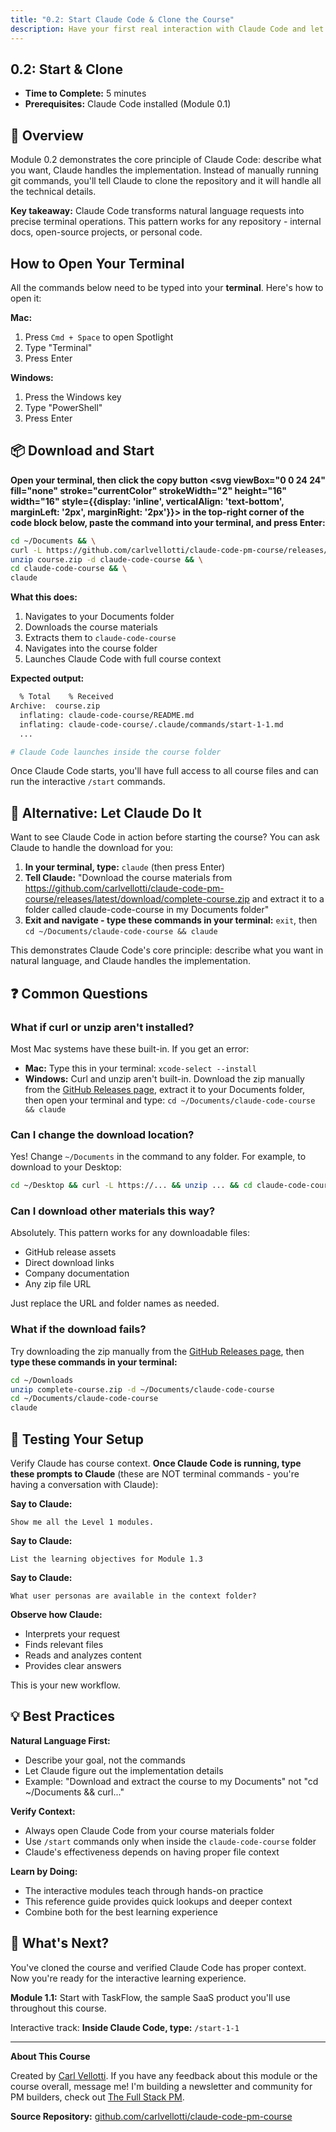 ```yaml
---
title: "0.2: Start Claude Code & Clone the Course"
description: Have your first real interaction with Claude Code and let it set up your learning environment
---
```


## 0.2: Start & Clone

 - **Time to Complete:** 5 minutes
 - **Prerequisites:** Claude Code installed (Module 0.1)

## 📖 Overview

Module 0.2 demonstrates the core principle of Claude Code: describe what you want, Claude handles the implementation. Instead of manually running git commands, you'll tell Claude to clone the repository and it will handle all the technical details.

**Key takeaway:** Claude Code transforms natural language requests into precise terminal operations. This pattern works for any repository - internal docs, open-source projects, or personal code.


## How to Open Your Terminal

All the commands below need to be typed into your **terminal**. Here's how to open it:

**Mac:**
1. Press `Cmd + Space` to open Spotlight
2. Type "Terminal"
3. Press Enter

**Windows:**
1. Press the Windows key
2. Type "PowerShell"
3. Press Enter


## 📦 Download and Start

**Open your terminal, then click the copy button <svg viewBox="0 0 24 24" fill="none" stroke="currentColor" strokeWidth="2" height="16" width="16" style={{display: 'inline', verticalAlign: 'text-bottom', marginLeft: '2px', marginRight: '2px'}}><rect x="9" y="9" width="13" height="13" rx="2"></rect><path d="M5 15H4C2.89543 15 2 14.1046 2 13V4C2 2.89543 2.89543 2 4 2H13C14.1046 2 15 2.89543 15 4V5"></path></svg> in the top-right corner of the code block below, paste the command into your terminal, and press Enter:**

```bash
cd ~/Documents && \
curl -L https://github.com/carlvellotti/claude-code-pm-course/releases/latest/download/complete-course.zip -o course.zip && \
unzip course.zip -d claude-code-course && \
cd claude-code-course && \
claude
```

**What this does:**
1. Navigates to your Documents folder
2. Downloads the course materials
3. Extracts them to `claude-code-course`
4. Navigates into the course folder
5. Launches Claude Code with full course context

**Expected output:**

```bash
  % Total    % Received
Archive:  course.zip
  inflating: claude-code-course/README.md
  inflating: claude-code-course/.claude/commands/start-1-1.md
  ...

# Claude Code launches inside the course folder
```

Once Claude Code starts, you'll have full access to all course files and can run the interactive `/start` commands.


## 🎯 Alternative: Let Claude Do It

Want to see Claude Code in action before starting the course? You can ask Claude to handle the download for you:

1. **In your terminal, type:** `claude` (then press Enter)
2. **Tell Claude:** "Download the course materials from https://github.com/carlvellotti/claude-code-pm-course/releases/latest/download/complete-course.zip and extract it to a folder called claude-code-course in my Documents folder"
3. **Exit and navigate - type these commands in your terminal:** `exit`, then `cd ~/Documents/claude-code-course && claude`

This demonstrates Claude Code's core principle: describe what you want in natural language, and Claude handles the implementation.


## ❓ Common Questions

### What if curl or unzip aren't installed?

Most Mac systems have these built-in. If you get an error:
- **Mac:** Type this in your terminal: `xcode-select --install`
- **Windows:** Curl and unzip aren't built-in. Download the zip manually from the [GitHub Releases page](https://github.com/carlvellotti/claude-code-pm-course/releases/latest), extract it to your Documents folder, then open your terminal and type: `cd ~/Documents/claude-code-course && claude`

### Can I change the download location?

Yes! Change `~/Documents` in the command to any folder. For example, to download to your Desktop:
```bash
cd ~/Desktop && curl -L https://... && unzip ... && cd claude-code-course && claude
```

### Can I download other materials this way?

Absolutely. This pattern works for any downloadable files:
- GitHub release assets
- Direct download links
- Company documentation
- Any zip file URL

Just replace the URL and folder names as needed.

### What if the download fails?

Try downloading the zip manually from the [GitHub Releases page](https://github.com/carlvellotti/claude-code-pm-course/releases/latest), then **type these commands in your terminal:**
```bash
cd ~/Downloads
unzip complete-course.zip -d ~/Documents/claude-code-course
cd ~/Documents/claude-code-course
claude
```


## 🧪 Testing Your Setup

Verify Claude has course context. **Once Claude Code is running, type these prompts to Claude** (these are NOT terminal commands - you're having a conversation with Claude):

**Say to Claude:**
```
Show me all the Level 1 modules.
```

**Say to Claude:**
```
List the learning objectives for Module 1.3
```

**Say to Claude:**
```
What user personas are available in the context folder?
```

**Observe how Claude:**
- Interprets your request
- Finds relevant files
- Reads and analyzes content
- Provides clear answers

This is your new workflow.


## 💡 Best Practices

**Natural Language First:**
- Describe your goal, not the commands
- Let Claude figure out the implementation details
- Example: "Download and extract the course to my Documents" not "cd ~/Documents && curl..."

**Verify Context:**
- Always open Claude Code from your course materials folder
- Use `/start` commands only when inside the `claude-code-course` folder
- Claude's effectiveness depends on having proper file context

**Learn by Doing:**
- The interactive modules teach through hands-on practice
- This reference guide provides quick lookups and deeper context
- Combine both for the best learning experience


## 🚀 What's Next?

You've cloned the course and verified Claude Code has proper context. Now you're ready for the interactive learning experience.

**Module 1.1:** Start with TaskFlow, the sample SaaS product you'll use throughout this course.

Interactive track: **Inside Claude Code, type:** `/start-1-1`


---

**About This Course**

Created by [Carl Vellotti](https://www.linkedin.com/in/carlvellotti/). If you have any feedback about this module or the course overall, message me! I'm building a newsletter and community for PM builders, check out [The Full Stack PM](https://fullstack-pm.com/subscribe?utm_source=ccforpms&utm_medium=course&utm_campaign=start-and-clone).

**Source Repository:** [github.com/carlvellotti/claude-code-pm-course](https://github.com/carlvellotti/claude-code-pm-course)
